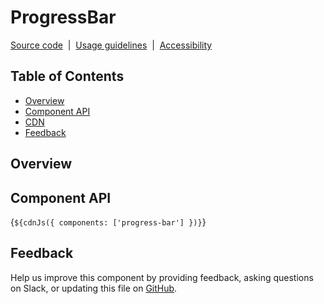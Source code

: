 
<Meta of={ProgressBarStories} />

# ProgressBar

[Source code](https://github.com/carbon-design-system/carbon/tree/main/packages/web-components/src/components/progress-bar)
&nbsp;|&nbsp;
[Usage guidelines](https://www.carbondesignsystem.com/components/progress-bar/usage)
&nbsp;|&nbsp;
[Accessibility](https://www.carbondesignsystem.com/components/progress-bar/accessibility)

## Table of Contents

- [Overview](#overview)
- [Component API](#component-api)
- [CDN](#cdn)
- [Feedback](#feedback)

## Overview

<Canvas of={ProgressBarStories.Default} />

## Component API

<ArgTypes of="cds-progress-bar" />

<Markdown>{`${cdnJs({ components: ['progress-bar'] })}`}</Markdown>

## Feedback

Help us improve this component by providing feedback, asking questions on Slack,
or updating this file on
[GitHub](https://github.com/carbon-design-system/carbon/tree/main/packages/web-components/src/components/progress-bar/progress-bar.mdx).

